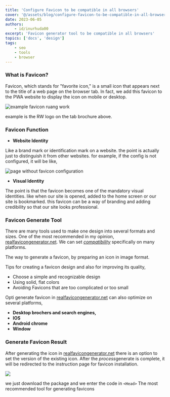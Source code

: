 ```yaml
---
title: 'Configure Favicon to be compatible in all browsers'
cover: '@/assets/blog/configure-favicon-to-be-compatible-in-all-browsers/cover.jpg'
date: 2023-06-05
authors:
    - id/inurhuda00
excerpt: 'Favicon generator tool to be compatible in all browsers'
topics: ['docs', 'design']
tags:
    - seo
    - tools
    - browser
---
```


### What is Favicon?

Favicon, which stands for "favorite icon," is a small icon that appears next to the title of a web page on the browser tab. In fact, we add this favicon to the PWA website to display the icon on mobile or desktop.

![example favicon ruang work](@/assets/blog/configure-favicon-to-be-compatible-in-all-browsers/contoh-favicon-ruang-work.png)

example is the RW logo on the tab brochure above.

### Favicon Function

-   **Website Identity**

Like a brand mark or identification mark on a website. the point is actually just to distinguish it from other websites. for example, if the config is not configured, it will be like,

![page without favicon configuration](@/assets/blog/configure-favicon-to-be-compatible-in-all-browsers/site-tanpa-configurasi-favicon.png)

-   **Visual Identity**

The point is that the favicon becomes one of the mandatory visual identities. like when our site is opened, added to the home screen or our site is bookmarked. this favicon can be a way of branding and adding credibility so that our site looks professional.

### Favicon Generate Tool

There are many tools used to make one design into several formats and sizes. One of the most recommended in my opinion, [realfavicongenerator.net](https://realfavicongenerator.net/). We can set [_compatibility_]() specifically on many platforms.

The way to generate a favicon, by preparing an icon in image format.

Tips for creating a favicon design and also for improving its quality,

-   Choose a simple and recognizable design
-   Using solid, flat colors
-   Avoiding Favicons that are too complicated or too small

Opti generate favicon in [realfavicongenerator.net](https://realfavicongenerator.net/) can also optimize on several platforms,

-   **Desktop brochers and search engines,**
-   **IOS**
-   **Android chrome**
-   **Window**

### Generate Favicon Result

After generating the icon in [realfavicongenerator.net](https://realfavicongenerator.net/) there is an option to set the version of the existing icon. After the *process*generate is complete, it will be redirected to the instruction page for favicon installation.

![](@/assets/blog/configure-favicon-to-be-compatible-in-all-browsers/result-generator-favicon.png)

we just download the package and we enter the code in `<Head>` The most recommended tool for generating favicons
